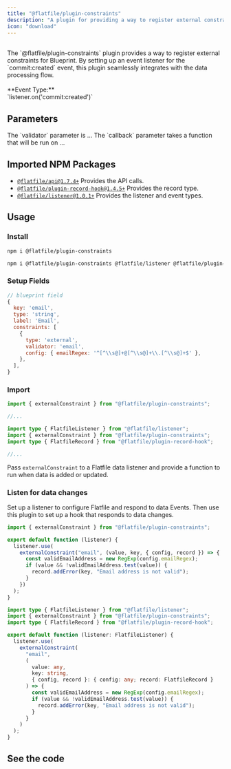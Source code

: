 ```yaml
---
title: "@flatfile/plugin-constraints"
description: "A plugin for providing a way to register external constraints for Blueprint."
icon: "download"
---
```


<CardGroup cols={1}>
  <Card title="@flatfile/plugin-constraints" icon="download">
    <br />
    The `@flatfile/plugin-constraints` plugin provides a way to register external
    constraints for Blueprint. By setting up an event listener for the `commit:created`
    event, this plugin seamlessly integrates with the data processing flow.
    <br />
    <br />
    **Event Type:**
    <br />
    `listener.on('commit:created')`
  </Card>
</CardGroup>

## Parameters

<ParamField path="validator" type="string">
  The `validator` parameter is ...
</ParamField>

<ParamField path="callback" type="function">
  The `callback` parameter takes a function that will be run on ...
</ParamField>

## Imported NPM Packages

- [`@flatfile/api@1.7.4+`](https://www.npmjs.com/package/@flatfile/api) Provides the API calls.
- [`@flatfile/plugin-record-hook@1.4.5+`](https://www.npmjs.com/package/@flatfile/hooks) Provides the record type.
- [`@flatfile/listener@1.0.1+`](https://www.npmjs.com/package/@flatfile/listener) Provides the listener and event types.

## Usage

### Install

<CodeGroup>

```bash install for javascript
npm i @flatfile/plugin-constraints
```

```bash install for typescript
npm i @flatfile/plugin-constraints @flatfile/listener @flatfile/plugin-record-hook
```

</CodeGroup>

### Setup Fields

```js
// blueprint field
{
  key: 'email',
  type: 'string',
  label: 'Email',
  constraints: [
    {
      type: 'external',
      validator: 'email',
      config: { emailRegex: '^[^\\s@]+@[^\\s@]+\\.[^\\s@]+$' },
    },
  ],
}
```

### Import

<CodeGroup>

```js listener.js
import { externalConstraint } from "@flatfile/plugin-constraints";

//...
```

```ts listener.ts
import type { FlatfileListener } from "@flatfile/listener";
import { externalConstraint } from "@flatfile/plugin-constraints";
import type { FlatfileRecord } from "@flatfile/plugin-record-hook";

//...
```

</CodeGroup>

Pass `externalConstraint` to a Flatfile data listener and provide a function to run when data is added or updated.

### Listen for data changes

Set up a listener to configure Flatfile and respond to data Events. Then use this plugin to set up a hook that
responds to data changes.

<CodeGroup>

```js listener.js
import { externalConstraint } from "@flatfile/plugin-constraints";

export default function (listener) {
  listener.use(
    externalConstraint("email", (value, key, { config, record }) => {
      const validEmailAddress = new RegExp(config.emailRegex);
      if (value && !validEmailAddress.test(value)) {
        record.addError(key, "Email address is not valid");
      }
    })
  );
}
```

```ts listener.ts
import type { FlatfileListener } from "@flatfile/listener";
import { externalConstraint } from "@flatfile/plugin-constraints";
import type { FlatfileRecord } from "@flatfile/plugin-record-hook";

export default function (listener: FlatfileListener) {
  listener.use(
    externalConstraint(
      "email",
      (
        value: any,
        key: string,
        { config, record }: { config: any; record: FlatfileRecord }
      ) => {
        const validEmailAddress = new RegExp(config.emailRegex);
        if (value && !validEmailAddress.test(value)) {
          record.addError(key, "Email address is not valid");
        }
      }
    )
  );
}
```

</CodeGroup>

## See the code

<CardGroup cols={2}>
  <Card
    title="@flatfile/plugin-constraints"
    href="https://github.com/FlatFilers/flatfile-plugins/tree/main/plugins/constraints"
    icon="github"
  ></Card>
</CardGroup>
